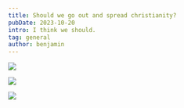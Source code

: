 ```yaml
---
title: Should we go out and spread christianity?
pubDate: 2023-10-20
intro: I think we should.
tag: general
author: benjamin
---
```


![](../../assets/ghost-tee.jpg)

![](../../assets/haunted-by-holiness-hoodie.jpg)

![](../../assets/what-burns-down-doesnt-burn-out-hoodie.jpg)